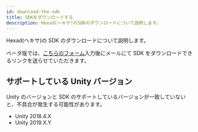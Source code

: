 ```yaml
---
id: download-the-sdk
title: SDKをダウンロードする
description: Hexad(ヘキサ)のSDKのダウンロードについて説明します。
---
```


Hexad(ヘキサ)の SDK のダウンロードについて説明します。

ベータ版では、[こちらのフォーム](https://form.run/@admin-1595728115)入力後にメールにて SDK をダウンロードできるリンクを送らせていただきます。

## サポートしている Unity バージョン

Unity のバージョンと SDK のサポートしているバージョンが一致していないと、不具合が発生する可能性があります。

- Unity 2018.4.X
- Unity 2019.X.Y
